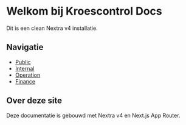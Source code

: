 # Welkom bij Kroescontrol Docs

Dit is een clean Nextra v4 installatie.

## Navigatie

- [Public](/public)
- [Internal](/internal)
- [Operation](/operation)
- [Finance](/finance)

## Over deze site

Deze documentatie is gebouwd met Nextra v4 en Next.js App Router.